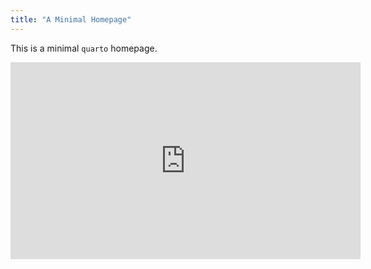 ```yaml
---
title: "A Minimal Homepage"
---
```


This is a minimal `quarto` homepage. 

<center>

<iframe width="560" height="315" src="https://www.youtube.com/watch?v=FgakZw6K1QQ" title="YouTube video player" frameborder="0" allow="accelerometer; autoplay; clipboard-write; encrypted-media; gyroscope; picture-in-picture" allowfullscreen>

</iframe>

</center>
